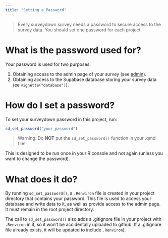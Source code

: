 ```yaml
---
title: "Setting a Password"
---
```


> Every surveydown survey needs a password to secure access to the survey data. You should set one password for each project.

# What is the password used for?

Your password is used for two purposes:

1. Obtaining access to the admin page of your survey (see [admin](../articles/config.html#admin-page)).
2. Obtaining access to the Supabase database storing your survey data (ee `vignette("database")`).

# How do I set a password?

To set your surveydown password in this project, run:

```r
sd_set_password("your_password")
```

> Warning: Do **NOT** put the `sd_set_password()` function in your .qmd file!

This is designed to be run once in your R console and not again (unless you want to change the password).

# What does it do?

By running `sd_set_password()`, a `.Renviron` file is created in your project directory that contains your password. This file is used to access your database and write data to it, as well as provide access to the admin page. It must remain in the root project directory.

The call to `sd_set_password()` also adds a .gitignore file in your project with `.Renviron` in it, so it won't be accidentally uploaded to github. If a .gitignore file already exists, it will be updated to include `.Renviron`).
